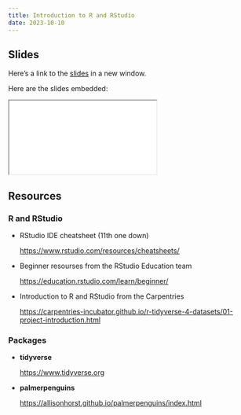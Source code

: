 ```yaml
---
title: Introduction to R and RStudio
date: 2023-10-10
---
```


## Slides

Here's a link to the [slides](/slides/01-intro/index.qmd){target="_blank"} in a new window. 

Here are the slides embedded:

<iframe class="slide-deck ar3x2" src="/slides/01-intro/index.html" title="01-intro slides">
</iframe>

## Resources

### R and RStudio

- RStudio IDE cheatsheet (11th one down)

  <https://www.rstudio.com/resources/cheatsheets/>
  
- Beginner resourses from the RStudio Education team

  <https://education.rstudio.com/learn/beginner/>
  
- Introduction to R and RStudio from the Carpentries

  <https://carpentries-incubator.github.io/r-tidyverse-4-datasets/01-project-introduction.html>

### Packages

- **tidyverse**

  <https://www.tidyverse.org>
  
- **palmerpenguins**

  <https://allisonhorst.github.io/palmerpenguins/index.html>